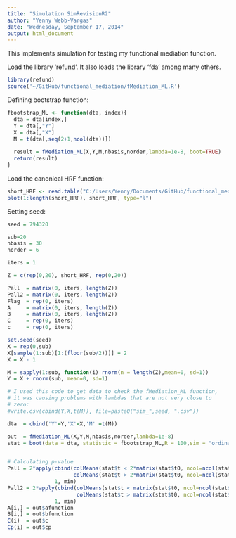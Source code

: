 ```yaml
---
title: "Simulation SimRevisionR2"
author: "Yenny Webb-Vargas"
date: "Wednesday, September 17, 2014"
output: html_document
---
```


This implements simulation for testing my functional mediation function. 

Load the library 'refund'. It also loads the library 'fda' among many others.
```r
library(refund)
source('~/GitHub/functional_mediation/fMediation_ML.R')
```

Defining bootstrap function:
```r
fbootstrap_ML <- function(dta, index){
  dta = dta[index,]
  Y = dta[,"Y"]
  X = dta[,"X"]
  M = t(dta[,seq(2+1,ncol(dta))])
  
  result = fMediation_ML(X,Y,M,nbasis,norder,lambda=1e-8, boot=TRUE)
  return(result)
}
```

Load the canonical HRF function:
```r
short_HRF <- read.table("C:/Users/Yenny/Documents/GitHub/functional_mediation/YennyHRF")
plot(1:length(short_HRF), short_HRF, type="l")
```

Setting seed:
```r
seed = 794320
```


```r
sub=20
nbasis = 30
norder = 6

iters = 1
```

```r
Z = c(rep(0,20), short_HRF, rep(0,20))
```

```r
Pall  = matrix(0, iters, length(Z))
Pall2 = matrix(0, iters, length(Z))
Flag  = rep(0, iters)
A     = matrix(0, iters, length(Z))
B     = matrix(0, iters, length(Z))
C     = rep(0, iters)
c     = rep(0, iters)
```


```r
set.seed(seed)
X = rep(0,sub)
X[sample(1:sub)[1:(floor(sub/2))]] = 2
X = X - 1 

M = sapply(1:sub, function(i) rnorm(n = length(Z),mean=0, sd=1))
Y = X + rnorm(sub, mean=0, sd=1)

# I used this code to get data to check the fMediation_ML function, 
# it was causing problems with lambdas that are not very close to 
# zero:
#write.csv(cbind(Y,X,t(M)), file=paste0("sim_",seed, ".csv"))

dta  = cbind('Y'=Y,'X'=X,'M' =t(M))

out  = fMediation_ML(X,Y,M,nbasis,norder,lambda=1e-8)
stat = boot(data = dta, statistic = fbootstrap_ML,R = 100,sim = "ordinary",stype = "i") 


# Calculating p-value
Pall = 2*apply(cbind(colMeans(stat$t < 2*matrix(stat$t0, ncol=ncol(stat$t), nrow=nrow(stat$t), byrow = TRUE)),
                     colMeans(stat$t > 2*matrix(stat$t0, ncol=ncol(stat$t), nrow=nrow(stat$t), byrow = TRUE))),
               1, min)
Pall2 = 2*apply(cbind(colMeans(stat$t < matrix(stat$t0, ncol=ncol(stat$t), nrow=nrow(stat$t), byrow = TRUE)),
                      colMeans(stat$t > matrix(stat$t0, ncol=ncol(stat$t), nrow=nrow(stat$t), byrow = TRUE))),
               1, min)
A[i,] = out$afunction
B[i,] = out$bfunction
C(i)  = out$c
Cp(i) = out$cp
```

```r

```

